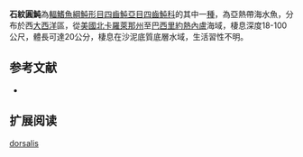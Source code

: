 {{refimprove|time=2014-05-24T03:37:02+00:00}}
{{Speciesbox
| name = 石紋圓魨
| image = Sphoeroides dorsalis.jpg
| image_width = 250px
| status = NE
| status_system = IUCN3.1 
| genus = Sphoeroides
| species = dorsalis
| authority = [[Longley|Longley]], 1934
| synonyms = 
}}
'''石紋圓魨'''為[[輻鰭魚綱|輻鰭魚綱]][[魨形目|魨形目]][[四齒魨亞目|四齒魨亞目]][[四齒魨科|四齒魨科]]的其中一[[種|種]]，為亞熱帶海水魚，分布於西[[大西洋|大西洋]]區，從[[美國|美國]][[北卡羅萊那州|北卡羅萊那州]]至[[巴西|巴西]][[里約熱內盧|里約熱內盧]]海域，棲息深度18-100公尺，體長可達20公分，棲息在沙泥底質底層水域，生活習性不明。
==参考文献==
*{{FishBase_species|genus=Sphoeroides|species=dorsalis|year=2014|month=3}}

== 扩展阅读 ==
{{refbegin}}
{{wikispecies-inline|Sphoeroides dorsalis|石紋圓魨}}
{{refend}}
{{Taxonbar|from=Q3170990}}

[[Category:圓魨屬|dorsalis]]


{{魚類小作品}}